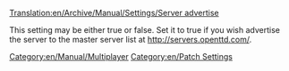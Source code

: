 [[Translation:en/Archive/Manual/Settings/Server advertise]]
[[Category:en/Manual/Multiplayer]]
[[Category:en/Patch Settings]]

This setting may be either true or false. Set it to true if you wish advertise the server to the master server list at http://servers.openttd.com/.